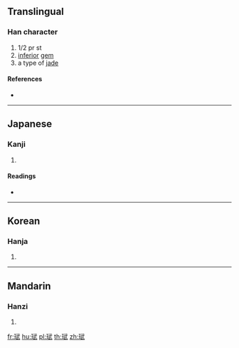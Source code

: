 ==Translingual==

===Han character===
{{Han char|rn=96|rad=玉|as=08|sn=12|four=|canj=MGMPM}}
# 1/2 pr st<!--What does "1/2 pr st" mean?-->
# [[inferior]] [[gem]]
# a type of [[jade]]

====References====
* {{Han ref|kx=0732.080|dkj=20990|dj=1143.090|hdz=21119.050|uh=73F7|ud=29687}}

----

==Japanese==

===Kanji===
{{ja-kanji|grade=|rs=玉08}}

# {{defn|lang=ja|sort=玉08}}

====Readings====
* {{ja-readings|on=[[ぶ]] (bu), [[む]] (mu)|kun=}}

----

==Korean==

===Hanja===
{{ko-hanja|hangeul=무|eumhun=|rv=mu|mr=mu|y=mu}}

# {{defn|lang=ko|sort=玉08}}

----

==Mandarin==

===Hanzi===
{{cmn-hanzi|pin=[[wǔ]] ([[wu3]])|wg=wu<sup>3</sup>}}

# {{defn|lang=cmn|sort=玉08}}

[[fr:珷]]
[[hu:珷]]
[[pl:珷]]
[[th:珷]]
[[zh:珷]]